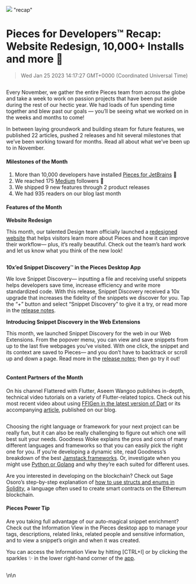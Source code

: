 ![](https://uploads-ssl.webflow.com/6143afec68f555387049efb3/63d139f65e242e8004465143_NovRecap_8f6a719e24d00080ea099057274cd60f_2000.png)
"recap"
# Pieces for Developers™ Recap: Website Redesign, 10,000+ Installs and more 👀
> Wed Jan 25 2023 14:17:27 GMT+0000 (Coordinated Universal Time)
<figure class="w-richtext-figure-type-image w-richtext-align-center" data-rt-type="image" data-rt-align="center"><div><img alt="" src="https://uploads-ssl.webflow.com/6143afec68f555387049efb3/638e63498eeabb853fe86f75_ezgif_com-gif-maker38_c78a89ee31defa34ab3094682caa3e67_800.png" /></div></figure><p>Every November, we gather the entire Pieces team from across the globe and take a week to work on passion projects that have been put aside during the rest of our hectic year. We had loads of fun spending time together and blew past our goals — you’ll be seeing what we worked on in the weeks and months to come!</p><p>In between laying groundwork and building steam for future features, we published 22 articles, pushed 2 releases and hit several milestones that we’ve been working toward for months. Read all about what we’ve been up to in November.</p><h4 id="4g83u">Milestones of the Month</h4><ol type="1"><li>More than 10,000 developers have installed <a href="https://plugins.jetbrains.com/plugin/17328-pieces--save-search-share--reuse-code-snippets/" target="_blank" rel="noopener noreferrer">Pieces for JetBrains</a> 🎊</li><li>We reached 175 <a href="https://pieces.medium.com/" target="_blank" rel="noopener noreferrer">Medium</a> followers 📰</li><li>We shipped 9 new features through 2 product releases</li><li>We had 935 readers on our blog last month</li></ol><h4 id="9iip5">Features of the Month</h4><p><strong>Website Redesign</strong></p><p>This month, our talented Design team officially launched a <a href="https://code.pieces.app/" target="_blank" rel="noopener noreferrer">redesigned website</a> that helps visitors learn more about Pieces and how it can improve their workflow— plus, it’s really beautiful. Check out the team’s hard work and let us know what you think of the new look!</p><figure class="w-richtext-figure-type-image w-richtext-align-center" data-rt-type="image" data-rt-align="center"><div><img alt="" src="https://uploads-ssl.webflow.com/6143afec68f555387049efb3/638e63498eeabbca26e86f74_ezgif_com-gif-maker_64f4e188f8e85738ffb69babba551744.gif" /></div></figure><p><strong>10x’ed Snippet Discovery</strong>™<strong> in the Pieces Desktop App</strong></p><p>We love Snippet Discovery— inputting a file and receiving useful snippets helps developers save time, increase efficiency and write more standardized code. With this release, Snippet Discovery received a 10x upgrade that increases the fidelity of the snippets we discover for you. Tap the “+” button and select “Snippet Discovery” to give it a try, or read more in the <a href="https://code.pieces.app/updates/pieces-desktop-app-194-pieces-os-300-10xd-snippet-discovery-ui-improvements-and-more" target="_blank" rel="noopener noreferrer">release notes</a>.</p><p><strong>Introducing Snippet Discovery in the Web Extensions</strong></p><p>This month, we launched Snippet Discovery for the web in our Web Extensions. From the popover menu, you can view and save snippets from up to the last five webpages you’ve visited. With one click, the snippet and its context are saved to Pieces— and you don’t have to backtrack or scroll up and down a page. Read more in the <a href="https://code.pieces.app/updates/pieces-chrome-extension-250-biggest-update-of-2022-you-dont-want-to-miss-this" target="_blank" rel="noopener noreferrer">release notes</a>; then go try it out!</p><figure class="w-richtext-figure-type-image w-richtext-align-center" data-rt-type="image" data-rt-align="center"><div><img alt="" src="https://uploads-ssl.webflow.com/6143afec68f555387049efb3/638e63498eeabb1c3ae86f7a_Untitled_d0bf34104ed1b22d0b72ec5095408d35_800.png" /></div></figure><h4 id="7gnof">Content Partners of the Month</h4><p>On his channel Flattered with Flutter, Aseem Wangoo publishes in-depth, technical video tutorials on a variety of Flutter-related topics. Check out his most recent video about using <a href="https://www.youtube.com/watch?v=VIbBuPl5oxA&amp;t=1s" target="_blank" rel="noopener noreferrer">FFIGen in the latest version of Dart</a> or its accompanying <a href="https://code.pieces.app/blog/using-ffigen-in-dart-218" target="_blank" rel="noopener noreferrer">article</a>, published on our blog.</p><figure class="w-richtext-figure-type-image w-richtext-align-center" data-rt-type="image" data-rt-align="center"><div><img alt="" src="https://uploads-ssl.webflow.com/6143afec68f555387049efb3/638e63498eeabbc3dde86f73_image191_9e535c6270bb229e099871a76af07b83_800.png" /></div></figure><p>Choosing the right language or framework for your next project can be really fun, but it can also be really challenging to figure out which one will best suit your needs. Goodness Woke explains the pros and cons of many different languages and frameworks so that you can easily pick the right one for you. If you’re developing a dynamic site, read Goodness’s breakdown of the best <a href="https://code.pieces.app/blog/best-jamstack-frameworks-for-developing-static-and-dynamic-sites" target="_blank" rel="noopener noreferrer">Jamstack frameworks</a>. Or, investigate when you might use <a href="https://code.pieces.app/blog/python-vs-golang" target="_blank" rel="noopener noreferrer">Python or Golang</a> and why they’re each suited for different uses.</p><p>Are you interested in developing on the blockchain? Check out Sage Osoro’s step-by-step explanation of <a href="https://code.pieces.app/blog/understanding-structs-and-enums-in-solidity" target="_blank" rel="noopener noreferrer">how to use structs and enums in Solidity</a>, a language often used to create smart contracts on the Ethereum blockchain.</p><h4 id="cjp3u">Pieces Power Tip</h4><p>Are you taking full advantage of our auto-magical snippet enrichment? Check out the Information View in the Pieces desktop app to manage your tags, descriptions, related links, related people and sensitive information, and to view a snippet’s origin and when it was created.</p><p>You can access the Information View by hitting [CTRL+I] or by clicking the sparkles ✨ in the lower right-hand corner of the <a href="https://code.pieces.app/desktop/features" target="_blank" rel="noopener noreferrer">app</a>.</p><figure class="w-richtext-figure-type-image w-richtext-align-center" data-rt-type="image" data-rt-align="center"><div><img alt="" src="https://uploads-ssl.webflow.com/6143afec68f555387049efb3/638e63498eeabb22bfe86f7c_Group1489_b031c4ee2aada2b60e5a6d31e71eeb3d_800.png" /></div></figure>\n\n    <figure data-rt-type="video"
